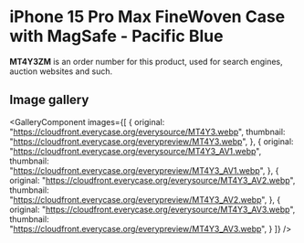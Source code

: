 
# iPhone 15 Pro Max FineWoven Case with MagSafe - Pacific Blue

<Callout type='info' emoji='👉🏻'>**MT4Y3ZM** is an order number for this product, used for search engines, auction websites and such.</Callout>

## Image gallery

<GalleryComponent
    images={[
      {
        original: "https://cloudfront.everycase.org/everysource/MT4Y3.webp",
        thumbnail: "https://cloudfront.everycase.org/everypreview/MT4Y3.webp",
      },
      {
        original: "https://cloudfront.everycase.org/everysource/MT4Y3_AV1.webp",
        thumbnail: "https://cloudfront.everycase.org/everypreview/MT4Y3_AV1.webp",
      },
      {
        original: "https://cloudfront.everycase.org/everysource/MT4Y3_AV2.webp",
        thumbnail: "https://cloudfront.everycase.org/everypreview/MT4Y3_AV2.webp",
      },
      {
        original: "https://cloudfront.everycase.org/everysource/MT4Y3_AV3.webp",
        thumbnail: "https://cloudfront.everycase.org/everypreview/MT4Y3_AV3.webp",
      }
    ]}
  />
